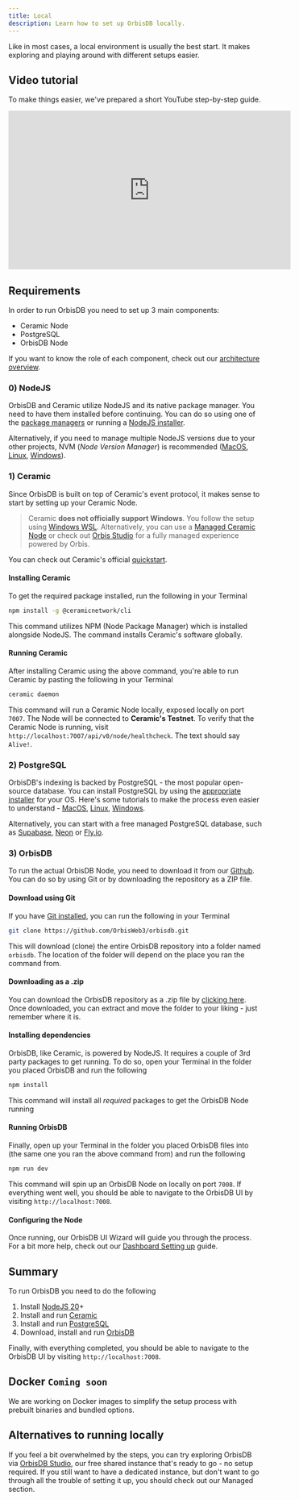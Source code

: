 ```yaml
---
title: Local
description: Learn how to set up OrbisDB locally.
---
```


Like in most cases, a local environment is usually the best start. It makes exploring and playing
around with different setups easier.

## Video tutorial

To make things easier, we've prepared a short YouTube step-by-step guide.

<iframe
  style={{ marginTop: "1rem" }}
  width="560"
  height="315"
  src="https://www.youtube-nocookie.com/embed/8embizFvI-U?si=24QPmNJy1iPg4H39"
  title="OrbisDB local setup tutorial"
  frameBorder="0"
  allow="accelerometer; autoplay; clipboard-write; encrypted-media; gyroscope; picture-in-picture; web-share"
  referrerPolicy="strict-origin-when-cross-origin"
  allowFullScreen
></iframe>

## Requirements

In order to run OrbisDB you need to set up 3 main components:

- Ceramic Node
- PostgreSQL
- OrbisDB Node

If you want to know the role of each component, check out our
[architecture overview](/databases/orbisdb-introduction/architecture).

### 0) NodeJS

OrbisDB and Ceramic utilize NodeJS and its native package manager. You need to have them installed
before continuing. You can do so using one of the
[package managers](https://nodejs.org/en/download/package-manager) or running a
[NodeJS installer](https://nodejs.org/en/download/prebuilt-installer).

Alternatively, if you need to manage multiple NodeJS versions due to your other projects, NVM (_Node
Version Manager_) is recommended ([MacOS](https://github.com/nvm-sh/nvm),
[Linux](https://github.com/nvm-sh/nvm), [Windows](https://github.com/coreybutler/nvm-windows)).

### 1) Ceramic

Since OrbisDB is built on top of Ceramic's event protocol, it makes sense to start by setting up
your Ceramic Node.

> Ceramic **does not officially support Windows**. You follow the setup using
> [Windows WSL](https://canonical-ubuntu-wsl.readthedocs-hosted.com/en/latest/guides/install-ubuntu-wsl2/).
> Alternatively, you can use a [Managed Ceramic Node](/databases/orbisdb-setting-up/managed-studio)
> or check out [Orbis Studio](/databases/orbisdb-setting-up/managed-studio) for a fully managed
> experience powered by Orbis.

You can check out Ceramic's official
[quickstart](https://developers.ceramic.network/docs/protocol/js-ceramic/guides/ceramic-nodes/running-locally).

#### Installing Ceramic

To get the required package installed, run the following in your Terminal

```bash
npm install -g @ceramicnetwork/cli
```

This command utilizes NPM (Node Package Manager) which is installed alongside NodeJS. The command
installs Ceramic's software globally.

#### Running Ceramic

After installing Ceramic using the above command, you're able to run Ceramic by pasting the
following in your Terminal

```bash
ceramic daemon
```

This command will run a Ceramic Node locally, exposed locally on port `7007`. The Node will be
connected to **Ceramic's Testnet**. To verify that the Ceramic Node is running, visit
`http://localhost:7007/api/v0/node/healthcheck`. The text should say `Alive!`.

### 2) PostgreSQL

OrbisDB's indexing is backed by PostgreSQL - the most popular open-source database. You can install
PostgreSQL by using the
[appropriate installer](https://www.enterprisedb.com/downloads/postgres-postgresql-downloads) for
your OS. Here's some tutorials to make the process even easier to understand -
[MacOS](https://www.postgresqltutorial.com/postgresql-getting-started/install-postgresql-macos/),
[Linux](https://www.postgresqltutorial.com/postgresql-getting-started/install-postgresql-linux/),
[Windows](https://www.postgresqltutorial.com/postgresql-getting-started/install-postgresql/).

Alternatively, you can start with a free managed PostgreSQL database, such as
[Supabase](https://supabase.com/), [Neon](https://neon.tech/) or [Fly.io](https://fly.io/).

### 3) OrbisDB

To run the actual OrbisDB Node, you need to download it from our
[Github](https://github.com/OrbisWeb3/orbisdb). You can do so by using Git or by downloading the
repository as a ZIP file.

#### Download using Git

If you have [Git installed](https://git-scm.com/downloads), you can run the following in your
Terminal

```bash
git clone https://github.com/OrbisWeb3/orbisdb.git
```

This will download (clone) the entire OrbisDB repository into a folder named `orbisdb`. The location
of the folder will depend on the place you ran the command from.

#### Downloading as a .zip

You can download the OrbisDB repository as a .zip file by
[clicking here](https://github.com/OrbisWeb3/orbisdb/archive/refs/heads/master.zip). Once
downloaded, you can extract and move the folder to your liking - just remember where it is.

#### Installing dependencies

OrbisDB, like Ceramic, is powered by NodeJS. It requires a couple of 3rd party packages to get
running. To do so, open your Terminal in the folder you placed OrbisDB and run the following

```bash
npm install
```

This command will install all _required_ packages to get the OrbisDB Node running

#### Running OrbisDB

Finally, open up your Terminal in the folder you placed OrbisDB files into (the same one you ran the
above command from) and run the following

```bash
npm run dev
```

This command will spin up an OrbisDB Node on locally on port `7008`. If everything went well, you
should be able to navigate to the OrbisDB UI by visiting `http://localhost:7008`.

#### Configuring the Node

Once running, our OrbisDB UI Wizard will guide you through the process. For a bit more help, check
out our [Dashboard Setting up](/databases/orbisdb-dashboard-reference) guide.

## Summary

To run OrbisDB you need to do the following

1. Install [NodeJS 20](https://nodejs.org/en/download/prebuilt-installer)+
2. Install and run
   [Ceramic](https://developers.ceramic.network/docs/protocol/js-ceramic/guides/ceramic-nodes/running-locally)
3. Install and run
   [PostgreSQL](https://www.enterprisedb.com/downloads/postgres-postgresql-downloads)
4. Download, install and run [OrbisDB](https://github.com/OrbisWeb3/orbisdb)

Finally, with everything completed, you should be able to navigate to the OrbisDB UI by visiting
`http://localhost:7008`.

## Docker **`Coming soon`**

We are working on Docker images to simplify the setup process with prebuilt binaries and bundled
options.

## Alternatives to running locally

If you feel a bit overwhelmed by the steps, you can try exploring OrbisDB via
[OrbisDB Studio](/databases/orbisdb-setting-up/managed-studio), our free shared instance that's
ready to go - no setup required. If you still want to have a dedicated instance, but don't want to
go through all the trouble of setting it up, you should check out our Managed section.
